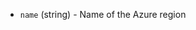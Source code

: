 <!-- Code generated from the comments of the TargetRegion struct in builder/azure/chroot/shared_image_gallery_destination.go; DO NOT EDIT MANUALLY -->

- `name` (string) - Name of the Azure region

<!-- End of code generated from the comments of the TargetRegion struct in builder/azure/chroot/shared_image_gallery_destination.go; -->
